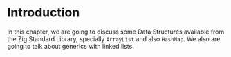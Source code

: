


# Introduction

In this chapter, we are going to discuss some Data Structures available from
the Zig Standard Library, specially `ArrayList` and also `HashMap`. We also
are going to talk about generics with linked lists.
